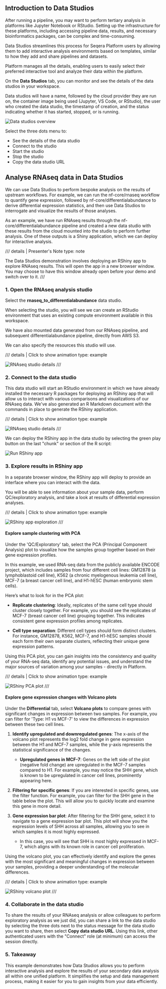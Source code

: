 ## Introduction to Data Studios
After running a pipeline, you may want to perform tertiary analysis in platforms like Jupyter Notebook or RStudio. Setting up the infrastructure for these platforms, including accessing pipeline data, results, and necessary bioinformatics packages, can be complex and time-consuming.

Data Studios streamlines this process for Seqera Platform users by allowing them to add interactive analysis environments based on templates, similar to how they add and share pipelines and datasets.

Platform manages all the details, enabling users to easily select their preferred interactive tool and analyze their data within the platform.

On the **Data Studios** tab, you can monitor and see the details of the data studios in your workspace.

Data studios will have a name, followed by the cloud provider they are run on, the container image being used (Jupyter, VS Code, or RStudio), the user who created the data studio, the timestamp of creation, and the status indicating whether it has started, stopped, or is running. 

![Data studios overview](./assets/data-studios-overview.png)

Select the three dots menu to:
- See the details of the data studio
- Connect to the studio
- Start the studio
- Stop the studio
- Copy the data studio URL

## Analyse RNAseq data in Data Studios

We can use Data Studios to perform bespoke analysis on the results of upstream workflows. For example, we can run the nf-core/rnaseq workflow to quantify gene expression, followed by nf-core/differentialabundance to derive differential expression statistics, and then use Data Studios to interrogate and visualize the results of those analyses. 

As an example, we have run RNAseq results through the nf-core/differentialabundance pipeline and created a new data studio with these results from the cloud mounted into the studio to perform further analysis. One of these outputs is a Shiny application, which we can deploy for interactive analysis.


/// details | Presenter's Note
        type: note   

The Data Studios demonstration involves deploying an RShiny app to explore RNAseq results. This will open the app in a new browser window. You may choose to have this window already open before your demo and switch over to it.
///

### 1. Open the RNAseq analysis studio 
Select the **rnaseq_to_differentialabundance** data studio.

When selecting the studio, you will see we can create an RStudio environment that uses an existing compute environment available in this workspace. 

We have also mounted data generated from our RNAseq pipeline, and subsequent differentialabundance pipeline, directly from AWS S3. 

We can also specify the resources this studio will use. 

/// details | Click to show animation
    type: example

![RNAseq studio details](assets/rnaseq-diffab-studio-details.gif)
///

### 2. Connect to the data studio
This data studio will start an RStudio environment in which we have already installed the necessary R packages for deploying an RShiny app that will allow us to interact with various comparisons and visualizations of our RNAseq data. We've also generated an R Markdown document with the commands in place to generate the RShiny application.


/// details | Click to show animation
    type: example

![RNAseq studio details](assets/rnaseq-diffab-studio-details.gif)
///

We can deploy the RShiny app in the data studio by selecting the green play button on the last "chunk" or section of the R script:

![Run RShiny app](./assets/rnaseq-diffab-run-rshiny-app.png)


### 3. Explore results in RShiny app
In a separate browser window, the RShiny app will deploy to provide an interface where you can interact with the data.

You will be able to see information about your sample data, perform QC/exploratory analysis, and take a look at results of differential expression analyses.

/// details | Click to show animation
    type: example

![RShiny app exploration](assets/rnaseq-diffab-rshiny-app-explore.gif)
///

#### Explore sample clustering with PCA
Under the 'QC/Exploratory' tab, select the PCA (Principal Component Analysis) plot to visualize how the samples group together based on their gene expression profiles.

In this example, we used RNA-seq data from the publicly available ENCODE project, which includes samples from four different cell lines: GM12878 (a lymphoblastoid cell line), K562 (a chronic myelogenous leukemia cell line), MCF-7 (a breast cancer cell line), and H1-hESC (human embryonic stem cells).

Here’s what to look for in the PCA plot:

- **Replicate clustering**: Ideally, replicates of the same cell type should cluster closely together. For example, you should see the replicates of MCF-7 (breast cancer cell line) grouping together. This indicates consistent gene expression profiles among replicates.

- **Cell type separation**: Different cell types should form distinct clusters. For instance, GM12878, K562, MCF-7, and H1-hESC samples should each form their own separate clusters, reflecting their unique gene expression patterns.

Using this PCA plot, you can gain insights into the consistency and quality of your RNA-seq data, identify any potential issues, and understand the major sources of variation among your samples - directly in Platform.

/// details | Click to show animation
    type: example

![RShiny PCA plot](assets/rnaseq-diffab-rshiny-pca-plot.gif)
///

#### Explore gene expression changes with Volcano plots 
Under the **Differential** tab, select **Volcano plots** to compare genes with significant changes in expression between two samples. For example, you can filter for 'Type: H1 vs MCF-7' to view the differences in expression between these two cell lines.

1. **Identify upregulated and downregulated genes**: The x-axis of the volcano plot represents the log2 fold change in gene expression between the H1 and MCF-7 samples, while the y-axis represents the statistical significance of the changes.

    - **Upregulated genes in MCF-7**: Genes on the left side of the plot (negative fold change) are upregulated in the MCF-7 samples compared to H1. For example, you may notice the SHH gene, which is known to be upregulated in cancer cell lines, prominently appearing here.

2. **Filtering for specific genes**: If you are interested in specific genes, use the filter function. For example, you can filter for the SHH gene in the table below the plot. This will allow you to quickly locate and examine this gene in more detail.

3. **Gene expression bar plot**: After filtering for the SHH gene, select it to navigate to a gene expression bar plot. This plot will show you the expression levels of SHH across all samples, allowing you to see in which samples it is most highly expressed.

    - In this case, you will see that SHH is most highly expressed in MCF-7, which aligns with its known role in cancer cell proliferation.

Using the volcano plot, you can effectively identify and explore the genes with the most significant and meaningful changes in expression between your samples, providing a deeper understanding of the molecular differences.

/// details | Click to show animation
    type: example

![RShiny volcano plot](assets/rnaseq-diffab-rshiny-volcano-plot.gif)
///

### 4. Collaborate in the data studio
To share the results of your RNAseq analysis or allow colleagues to perform exploratory analysis as we just did, you can share a link to the data studio by selecting the three dots next to the status message for the data studio you want to share, then select **Copy data studio URL**. Using this link, other authenticated users with the "Connect" role (at minimum) can access the session directly.

### 5. Takeaway
This example demonstrates how Data Studios allows you to perform interactive analysis and explore the results of your secondary data analysis all within one unified platform. It simplifies the setup and data management process, making it easier for you to gain insights from your data efficiently.
